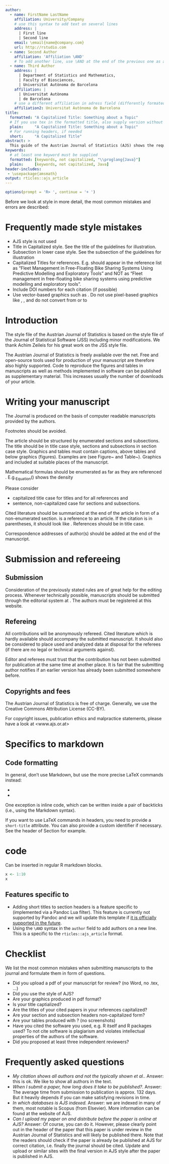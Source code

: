 ---
author:
  - name: FirstName LastName
    affiliation: University/Company
    # use this syntax to add text on several lines
    address: |
      | First line
      | Second line
    email: \email{name@company.com}
    url: http://rstudio.com
  - name: Second Author
    affiliation: 'Affiliation \AND'
    # To add another line, use \AND at the end of the previous one as above
  - name: Third Author
    address: |
      | Department of Statistics and Mathematics,
      | Faculty of Biosciences,
      | Universitat Autònoma de Barcelona
    affiliation: |
      | Universitat Autònoma 
      | de Barcelona
    # use a different affiliation in adress field (differently formated here)
    affiliation2: Universitat Autònoma de Barcelona
title:
  formatted: "A Capitalized Title: Something about a Topic"
  # If you use tex in the formatted title, also supply version without
  plain:     "A Capitalized Title: Something about a Topic"
  # For running headers, if needed
  short:     "A Capitalized Title"
abstract: >
  This guide of the Austrian Journal of Statistics (AJS) shows the required style of manuscripts submitted to the Austrian Journal of Statistics. We strongly recommend to follow the given instructions exactly already when writing the paper. When submitting papers to AJS, it is essential to follow these guidelines. Manuscripts submitted without consideration of the AJS style guide will most likely not be forwarded for review, but rejected with the possibility of resubmission.
keywords:
  # at least one keyword must be supplied
  formatted: [keywords, not capitalized, "\\proglang{Java}"]
  plain:     [keywords, not capitalized, Java]
header-includes:
 - \usepackage{amsmath}
output: rticles::ajs_article
---

```{r, setup, include=FALSE}
options(prompt = 'R> ', continue = '+ ')
```


Before we look at style in more detail, the most common mistakes and errors are described:

# Frequently made style mistakes


- AJS style is not used
- Title in Capitalized style. See the title of the guidelines for illustration.
- Subsection in lower case style. See the subsection of the guidelines for illustration
- Capitalized Titles for references. E.g. \cite{fleet20} should appear in the reference list as "Fleet Management in Free-Floating Bike Sharing Systems Using
  Predictive Modelling and Exploratory Tools" and NOT as "Fleet management in free-floating bike sharing systems using
  predictive modelling and exploratory tools".
- Include DOI numbers for each citation (if possible)
- Use vector-based graphics such as \texttt{pdf}. Do not use pixel-based graphics like \texttt{png}, \texttt{jpeg}, and do not convert from \texttt{png} or \texttt{jpeg} to \texttt{pdf}


# Introduction

The style file of the Austrian Journal of Statistics is based on the style file of the Journal of Statistical Software (JSS) including minor modifications. We thank Achim Zeileis for his great work on the JSS style file.

The Austrian Journal of Statistics is freely available over the net. Free and open-source tools used for production of your manuscript are therefore also highly supported. Code to reproduce the figures and tables in manuscripts as well as methods implemented in software can be published as supplementary material. This increases usually the number of downloads of your article.


# Writing your manuscript

The Journal is produced on the basis of computer readable manuscripts provided by the authors. 

Footnotes should be avoided.

The article should be structured by enumerated sections and
subsections. The title should be in title case style, sections and subsections in section case style. Graphics and tables must contain captions, above
tables and below graphics (figures). Examples are (see Figure~\ref{Fig3.4} and Table~\ref{Tab3.4}).
Graphics \textbf{should be produced in \textbf{pdf} format} and included 
 at suitable places of the manuscript. 

\begin{figure}[hbt]
\begin{center}
\includegraphics{ajs-download20180210.pdf}
\caption{\label{Fig3.4}Download statistics of articles per month at the Austrian Journal of Statistics.} 
\end{center}
\end{figure}

\begin{table}[hbt]
\caption{\label{Tab3.4}80 measured values of access time.}
\vspace*{-5mm}
\small
\hspace{1.5cm}
\begin{center}
\begin{tabular}{|llllllll|}
\toprule
70.0 & 68.6 & 67.9 & 66.3 & 71.0 & 64.2 & 69.6 & 71.0\\
... & ... & ... & ... & ... & ... & ... & ...\\
%69.7 & 69.0 & 73.4 & 69.0 & 70.1 & 69.8 & 69.0 & 73.0\\
%70.0 & 69.1 & 69.5-& 67.9 & 72.8 & 72.1 & 69.5+& 70.1\\
%70.2 & 69.1 & 68.9 & 68.3 & 74.9 & 68.4 & 69.1 & 66.6\\
%71.1 & 69.2 & 71.2 & 68.9 & 70.9 & 70.6 & 69.9 & 69.9\\
%69.4 & 69.5+& 68.5+& 70.9 & 71.6 & 68.9 & 72.0 & 70.3\\
%68.6 & 68.5-& 67.8 & 72.2 & 68.7 & 70.6 & 66.9 & 69.3\\
%71.4 & 68.7 & 74.2 & 68.8 & 71.4 & 71.8 & 67.5-& 70.4\\
%71.4 & 67.4 & 69.5-& 72.4 & 70.4 & 69.3 & 68.2 & 67.0\\
71.7 & 70.5+& 72.5-& 68.2 & 67.6 & 68.6 & 70.5-& 65.8\\
\bottomrule
\end{tabular}
\end{center}
\end{table}

Mathematical formulas should be enumerated as far as they are
referenced \textbf{only}. E.g.~Equation~(\ref{form3.1}) shows the density 
\begin{equation}\label{form3.1}
f(x) =
\frac1{\sqrt{2\pi}\sigma}e^{-\frac{(x-\mu)^2}{2\sigma^2}}\,.
\end{equation}

Please consider 

- capitalized title case for titles and for all references and 
- sentence, non-capitalized case for sections and subsections.



Cited literature should be summarized at the end of the article in
form of a non-enumerated section. \cite{leisch02} is a reference
to an article. If the citation is in parentheses, it
should look like \citep{leisch02}.
References should be in title case.

Correspondence addresses of author(s) should be added at the end
of the manuscript. 


# Submission and refereeing


## Submission

Consideration of the previously stated rules are of great help for
the editing process. Whenever technically possible, manuscripts
should be submitted through the editorial system at \href{www.ajs.or.at}{www.ajs.or.at}. The authors must be registered at this website.

## Refereing

All contributions will be anonymously refereed. Cited literature which is
hardly available should accompany the submitted manuscript. It
should also be considered to place used and analyzed data at
disposal for the referees (if there are no legal or technical
arguments against).

Editor and referees must trust that the contribution has not been
submitted for publication at the same time at another place. It is
fair that the submitting author notifies if an earlier version has
already been submitted somewhere before.

## Copyrights and fees

The Austrian Journal of Statistics is free of
charge. Generally, we use the Creative Commons Attribution License (CC-BY).

For copyright issues, publication ethics and malpractice statements, please have a look at 
<www.ajs.or.at>





# Specifics to markdown

## Code formatting

In general, don't use Markdown, but use the more precise LaTeX commands instead:

* \proglang{Java}
* \pkg{plyr}

One exception is inline code, which can be written inside a pair of backticks (i.e., using the Markdown syntax).

If you want to use LaTeX commands in headers, you need to provide a `short-title` attribute. You can also provide a custom identifier if necessary. See the header of Section \ref{r-code} for example.

# \proglang{R} code {short-title="R code" #r-code}

Can be inserted in regular R markdown blocks.

```{r}
x <- 1:10
x
```

## Features specific to \pkg{rticles} {short-title="Features specific to rticles"}

* Adding short titles to section headers is a feature specific to \pkg{rticles} (implemented via a Pandoc Lua filter). This feature is currently not supported by Pandoc and we will update this template if [it is officially supported in the future](https://github.com/jgm/pandoc/issues/4409).
* Using the `\AND` syntax in the `author` field to add authors on a new line. This is a specific to the `rticles::ajs_article` format.


# Checklist

We list the most common mistakes when submitting manuscripts to the journal and formulate them in form of questions.

- Did you upload a pdf of your manuscript for review? (no Word, no .tex, ...)
- Did you use the style of AJS?  
- Are your graphics produced in pdf format? 
- Is your title captialized?
- Are the titles of your cited papers in your references capitalized?
- Are your section and subsection headers non-capitalized form?
- Are your tables produced with \LaTeX ? (no screenshots)
- Have you cited the software you used, e.g. R itself and R packages used? To not cite software is plagiarism and violates intellectual properties of the authors of the software.
- Did you proposed at least three independent reviewers?


# Frequently asked questions


- *My citation shows all authors and not the typically shown et al.*. Answer: this is ok. We like to show all authors in the text.
- *When I submit a paper, how long does it take to be published?*.  Answer: The average time from submission to publication is approx. 132 days. But it heavily depends if you can make satisfying revisions in time. 
- *In which databases is AJS indexed.* Answer: we are indexed in many of them, most notable is Scopus (from Elsevier). More information can be found at the website of AJS. 
- *Can I upload my paper on \href{https://arxiv.org/}{https://arxiv.org/} and distribute before the paper is online at AJS?*  Answer: Of course, you can do it. However, please clearly point out in the header of the paper that this paper is under review in the Austrian Journal of Statistics and will likely be published there. Note that the readers should check if the paper is already be published at AJS for correct citation, i.e. finally the journal should be cited. Update and upload  \href{https://arxiv.org/}{https://arxiv.org/} or similar sites with the final version in AJS style after the paper is published  in AJS. 



